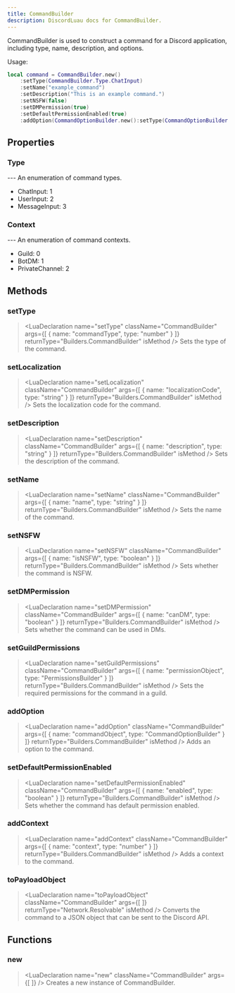 ```yaml
---
title: CommandBuilder
description: DiscordLuau docs for CommandBuilder.
---
```

[//]: # (This file was automatically compiled through the Generator luau code under this repository)
[//]: # (if you want to edit the documentation of discord-luau, please write changes)
[//]: # (to the discord-luau repository itself, we extract the comments from discord-luau and translate)
[//]: # (them into markdown files that Nextra can interpret!)

[//]: # (----- DOCUMENT IMPORTS ----- )


[//]: # (----- DOCUMENT DESCRIPTION ----- )

CommandBuilder is used to construct a command for a Discord application, including type, name, description, and options.

Usage:
```lua
local command = CommandBuilder.new()
	:setType(CommandBuilder.Type.ChatInput)
	:setName("example_command")
	:setDescription("This is an example command.")
	:setNSFW(false)
	:setDMPermission(true)
	:setDefaultPermissionEnabled(true)
	:addOption(CommandOptionBuilder.new():setType(CommandOptionBuilder.Type.String):setName("option1"):setDescription("An option"))
```

[//]: # (----- DOCUMENT PROPERTIES ----- )

## Properties

### Type

<LuaProperty name="CommandBuilder.Type" type="table" />
---
An enumeration of command types.

- ChatInput: 1
- UserInput: 2
- MessageInput: 3
### Context

<LuaProperty name="CommandBuilder.Context" type="table" />
---
An enumeration of command contexts.

- Guild: 0
- BotDM: 1
- PrivateChannel: 2

[//]: # (----- DOCUMENT METHODS ----- )

## Methods

### setType

> <LuaDeclaration name="setType" className="CommandBuilder" args={[ { name: "commandType", type: "number" } ]} returnType="Builders.CommandBuilder" isMethod />
Sets the type of the command.
### setLocalization

> <LuaDeclaration name="setLocalization" className="CommandBuilder" args={[ { name: "localizationCode", type: "string" } ]} returnType="Builders.CommandBuilder" isMethod />
Sets the localization code for the command.
### setDescription

> <LuaDeclaration name="setDescription" className="CommandBuilder" args={[ { name: "description", type: "string" } ]} returnType="Builders.CommandBuilder" isMethod />
Sets the description of the command.
### setName

> <LuaDeclaration name="setName" className="CommandBuilder" args={[ { name: "name", type: "string" } ]} returnType="Builders.CommandBuilder" isMethod />
Sets the name of the command.
### setNSFW

> <LuaDeclaration name="setNSFW" className="CommandBuilder" args={[ { name: "isNSFW", type: "boolean" } ]} returnType="Builders.CommandBuilder" isMethod />
Sets whether the command is NSFW.
### setDMPermission

> <LuaDeclaration name="setDMPermission" className="CommandBuilder" args={[ { name: "canDM", type: "boolean" } ]} returnType="Builders.CommandBuilder" isMethod />
Sets whether the command can be used in DMs.
### setGuildPermissions

> <LuaDeclaration name="setGuildPermissions" className="CommandBuilder" args={[ { name: "permissionObject", type: "PermissionsBuilder" } ]} returnType="Builders.CommandBuilder" isMethod />
Sets the required permissions for the command in a guild.
### addOption

> <LuaDeclaration name="addOption" className="CommandBuilder" args={[ { name: "commandObject", type: "CommandOptionBuilder" } ]} returnType="Builders.CommandBuilder" isMethod />
Adds an option to the command.
### setDefaultPermissionEnabled

> <LuaDeclaration name="setDefaultPermissionEnabled" className="CommandBuilder" args={[ { name: "enabled", type: "boolean" } ]} returnType="Builders.CommandBuilder" isMethod />
Sets whether the command has default permission enabled.
### addContext

> <LuaDeclaration name="addContext" className="CommandBuilder" args={[ { name: "context", type: "number" } ]} returnType="Builders.CommandBuilder" isMethod />
Adds a context to the command.
### toPayloadObject

> <LuaDeclaration name="toPayloadObject" className="CommandBuilder" args={[  ]} returnType="Network.Resolvable" isMethod />
Converts the command to a JSON object that can be sent to the Discord API.

[//]: # (----- DOCUMENT FUNCTIONS ----- )

## Functions

### new

> <LuaDeclaration name="new" className="CommandBuilder" args={[  ]} />
Creates a new instance of CommandBuilder.

